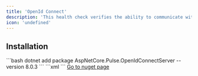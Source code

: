 ```yaml
---
title: 'OpenId Connect'
description: 'This health check verifies the ability to communicate with OpenId Connect'
icon: 'undefined'
---
```


## Installation

<Tabs>
  <Tab title=".NET CLI">
    ```bash
    dotnet add package AspNetCore.Pulse.OpenIdConnectServer --version 8.0.3
    ```
  </Tab>
  <Tab title="Package Reference">
    ```xml
    <PackageReference Include="AspNetCore.Pulse.OpenIdConnectServer" Version="8.0.3" />
    ```
  </Tab>
  <Tab title="Nuget">
    <a href="https://www.nuget.org/packages/AspNetCore.Pulse.OpenIdConnectServer/" target="_blank">Go to nuget page</a>
  </Tab>
</Tabs>



